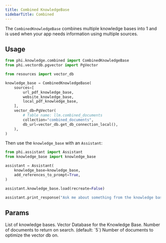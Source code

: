 ```yaml
---
title: Combined KnowledgeBase
sidebarTitle: Combined
---
```


The `CombinedKnowledgeBase` combines multiple knowledge bases into 1 and is used when your app needs information using multiple sources.

## Usage

```python knowledge_base.py
from phi.knowledge.combined import CombinedKnowledgeBase
from phi.vectordb.pgvector import PgVector

from resources import vector_db

knowledge_base = CombinedKnowledgeBase(
    sources=[
        url_pdf_knowledge_base,
        website_knowledge_base,
        local_pdf_knowledge_base,
    ],
    vector_db=PgVector(
        # Table name: llm.combined_documents
        collection="combined_documents",
        db_url=vector_db.get_db_connection_local(),
    ),
)
```

Then use the `knowledge_base` with an `Assistant`:

```python assistant.py
from phi.assistant import Assistant
from knowledge_base import knowledge_base

assistant = Assistant(
    knowledge_base=knowledge_base,
    add_references_to_prompt=True,
)

assistant.knowledge_base.load(recreate=False)

assistant.print_response("Ask me about something from the knowledge base")
```

## Params

<ResponseField name="sources" type="List[KnowledgeBase]">
  List of knowledge bases.
</ResponseField>
<ResponseField name="vector_db" type="VectorDb">
  Vector Database for the Knowledge Base.
</ResponseField>
<ResponseField name="num_documents" type="int">
  Number of documents to return on search. (default: `5`)
</ResponseField>
<ResponseField name="optimize_on" type="int">
  Number of documents to optimize the vector db on.
</ResponseField>
